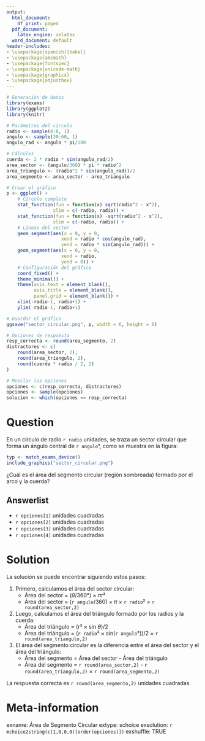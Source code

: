 ```yaml
---
output:
  html_document:
    df_print: paged
  pdf_document:
    latex_engine: xelatex
  word_document: default
header-includes:
- \usepackage[spanish]{babel}
- \usepackage{amsmath}
- \usepackage{fontspec}
- \usepackage{unicode-math}
- \usepackage{graphicx}
- \usepackage{adjustbox}
---
```

```r
# Generación de datos
library(exams)
library(ggplot2)
library(knitr)

# Parámetros del círculo
radio <- sample(4:8, 1)
angulo <- sample(30:60, 1)
angulo_rad <- angulo * pi/180

# Cálculos
cuerda <- 2 * radio * sin(angulo_rad/2)
area_sector <- (angulo/360) * pi * radio^2
area_triangulo <- (radio^2 * sin(angulo_rad))/2
area_segmento <- area_sector - area_triangulo

# Crear el gráfico
p <- ggplot() + 
    # Círculo completo
    stat_function(fun = function(x) sqrt(radio^2 - x^2), 
                 xlim = c(-radio, radio)) +
    stat_function(fun = function(x) -sqrt(radio^2 - x^2), 
                 xlim = c(-radio, radio)) +
    # Líneas del sector
    geom_segment(aes(x = 0, y = 0, 
                    xend = radio * cos(angulo_rad), 
                    yend = radio * sin(angulo_rad))) +
    geom_segment(aes(x = 0, y = 0, 
                    xend = radio, 
                    yend = 0)) +
    # Configuración del gráfico
    coord_fixed() +
    theme_minimal() +
    theme(axis.text = element_blank(),
          axis.title = element_blank(),
          panel.grid = element_blank()) +
    xlim(-radio-1, radio+1) +
    ylim(-radio-1, radio+1)

# Guardar el gráfico
ggsave("sector_circular.png", p, width = 6, height = 6)

# Opciones de respuesta
resp_correcta <- round(area_segmento, 2)
distractores <- c(
    round(area_sector, 2),
    round(area_triangulo, 2),
    round(cuerda * radio / 2, 2)
)

# Mezclar las opciones
opciones <- c(resp_correcta, distractores)
opciones <- sample(opciones)
solucion <- which(opciones == resp_correcta)
```

Question
========
En un círculo de radio `r radio` unidades, se traza un sector circular que forma un ángulo central de `r angulo`°, como se muestra en la figura:

```r
typ <- match_exams_device()
include_graphics("sector_circular.png")
```

¿Cuál es el área del segmento circular (región sombreada) formado por el arco y la cuerda?

Answerlist
----------
* `r opciones[1]` unidades cuadradas
* `r opciones[2]` unidades cuadradas
* `r opciones[3]` unidades cuadradas
* `r opciones[4]` unidades cuadradas

Solution
========
La solución se puede encontrar siguiendo estos pasos:

1) Primero, calculamos el área del sector circular:
   * Área del sector = ($\theta$/360°) × $\pi$r²
   * Área del sector = (`r angulo`/360) × $\pi$ × `r radio`² = `r round(area_sector,2)`

2) Luego, calculamos el área del triángulo formado por los radios y la cuerda:
   * Área del triángulo = (r² × sin $\theta$)/2
   * Área del triángulo = (`r radio`² × sin(`r angulo`°))/2 = `r round(area_triangulo,2)`

3) El área del segmento circular es la diferencia entre el área del sector y el área del triángulo:
   * Área del segmento = Área del sector - Área del triángulo
   * Área del segmento = `r round(area_sector,2)` - `r round(area_triangulo,2)` = `r round(area_segmento,2)`

La respuesta correcta es `r round(area_segmento,2)` unidades cuadradas.

Meta-information
============
exname: Área de Segmento Circular
extype: schoice
exsolution: `r mchoice2string(c(1,0,0,0)[order(opciones)])`
exshuffle: TRUE
